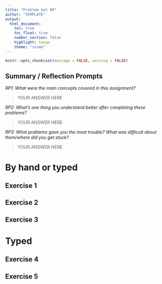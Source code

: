 ```yaml
---
title: "Problem Set 09"
author: "TEMPLATE"
output: 
  html_document:
    toc: true
    toc_float: true
    number_section: false
    highlight: tango
    theme: "cosmo"
---
```


```r
knitr::opts_chunk$set(message = FALSE, warning = FALSE)
```

## Summary / Reflection Prompts

*RP1: What were the main concepts covered in this assignment?*

> YOUR ANSWER HERE

*RP2: What's one thing you understand better after completing these problems?*

> YOUR ANSWER HERE

*RP3: What problems gave you the most trouble? What was difficult about them/where did you get stuck?*

> YOUR ANSWER HERE

# By hand or typed

## Exercise 1

## Exercise 2

## Exercise 3

# Typed

## Exercise 4

## Exercise 5



